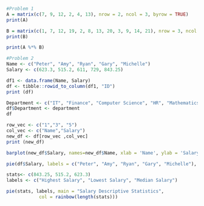 ```r
#Problem 1
A = matrix(c(7, 9, 12, 2, 4, 13), nrow = 2, ncol = 3, byrow = TRUE)
print(A)
```
```r
B = matrix(c(1, 7, 12, 19, 2, 8, 13, 20, 3, 9, 14, 21), nrow = 3, ncol = 4, byrow = TRUE)
print(B)
```
```r
print(A %*% B)
```
```r
#Problem 2
Name <- c("Peter", "Amy", "Ryan", "Gary", "Michelle")
Salary <- c(623.3, 515.2, 611, 729, 843.25)

df1 <- data.frame(Name, Salary)
df <- tibble::rowid_to_column(df1, "ID")
print (df)

```
```r
Department <- c("IT", "Finance", "Computer Science", "HR", "Mathematics" )
df$Department <- department
df
```
```r
row_vec <- c("1","3", "5")
col_vec <- c("Name","Salary")
new_df <- df[row_vec ,col_vec]
print (new_df)
```
```r
barplot(new_df$Salary, names=new_df$Name, xlab = 'Name', ylab = 'Salary')
```
```r
pie(df$Salary, labels = c("Peter", "Amy", "Ryan", "Gary", "Michelle"), clockwise = TRUE)
```
```r
stats<- c(843.25, 515.2, 623.3)
labels <- c("Highest Salary", "Lowest Salary", "Median Salary")

pie(stats, labels, main = "Salary Descriptive Statistics",
            col = rainbow(length(stats)))
```

